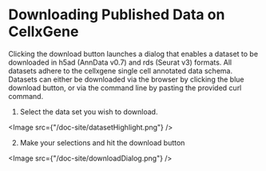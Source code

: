 # Downloading Published Data on CellxGene

Clicking the download button launches a dialog that enables a dataset to be downloaded in h5ad (AnnData v0.7) and rds (Seurat v3) formats. All datasets adhere to the cellxgene single cell annotated data schema. Datasets can either be downloaded via the browser by clicking the blue download button, or via the command line by pasting the provided curl command.

1. Select the data set you wish to download.

<Image src={"/doc-site/datasetHighlight.png"} />

2. Make your selections and hit the download button

<Image src={"/doc-site/downloadDialog.png"} />
